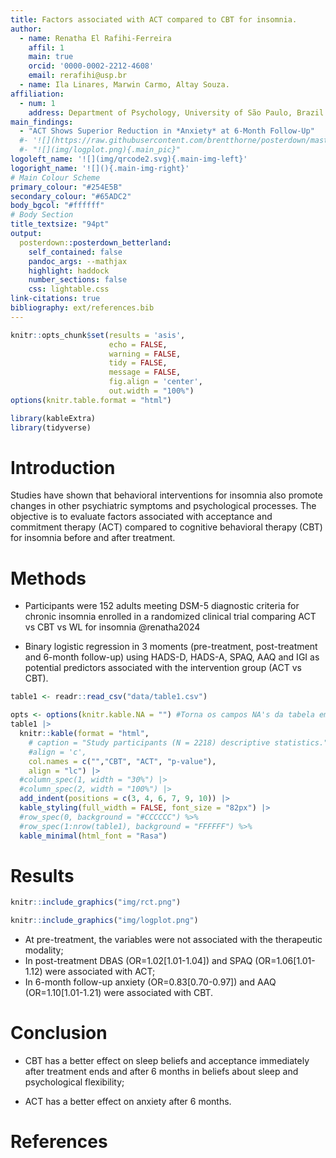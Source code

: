 ```yaml
---
title: Factors associated with ACT compared to CBT for insomnia.
author:
  - name: Renatha El Rafihi-Ferreira
    affil: 1
    main: true
    orcid: '0000-0002-2212-4608'
    email: rerafihi@usp.br
  - name: Ila Linares, Marwin Carmo, Altay Souza.
affiliation:
  - num: 1
    address: Department of Psychology, University of São Paulo, Brazil
main_findings:
  - "ACT Shows Superior Reduction in *Anxiety* at 6-Month Follow-Up"
  #- '![](https://raw.githubusercontent.com/brentthorne/posterdown/master/images/betterhexlogo.png){.main_pic}'
  #- "![](img/logplot.png){.main_pic}"
logoleft_name: '![](img/qrcode2.svg){.main-img-left}'
logoright_name: '![](){.main-img-right}'
# Main Colour Scheme
primary_colour: "#254E5B"
secondary_colour: "#65ADC2"
body_bgcol: "#ffffff"
# Body Section
title_textsize: "94pt"
output: 
  posterdown::posterdown_betterland:
    self_contained: false
    pandoc_args: --mathjax
    highlight: haddock
    number_sections: false
    css: lightable.css
link-citations: true
bibliography: ext/references.bib
---
```


```r
knitr::opts_chunk$set(results = 'asis',
                      echo = FALSE,
                      warning = FALSE,
                      tidy = FALSE,
                      message = FALSE,
                      fig.align = 'center',
                      out.width = "100%")
options(knitr.table.format = "html")
```

```r
library(kableExtra)
library(tidyverse)
```

# Introduction

Studies have shown that behavioral interventions for insomnia also promote changes in other psychiatric symptoms and psychological processes. The objective is to evaluate factors associated with acceptance and commitment therapy (ACT) compared to cognitive behavioral therapy (CBT) for insomnia before and after treatment.

# Methods

-   Participants were 152 adults meeting DSM-5 diagnostic criteria for chronic insomnia enrolled in a randomized clinical trial comparing ACT vs CBT vs WL for insomnia @renatha2024

-   Binary logistic regression in 3 moments (pre-treatment, post-treatment and 6-month follow-up) using HADS-D, HADS-A, SPAQ, AAQ and IGI as potential predictors associated with the intervention group (ACT vs CBT).

```r
table1 <- readr::read_csv("data/table1.csv")
```

```r
opts <- options(knitr.kable.NA = "") #Torna os campos NA's da tabela em vazio
table1 |> 
  knitr::kable(format = "html",
    # caption = "Study participants (N = 2218) descriptive statistics.", 
    #align = 'c',
    col.names = c("","CBT", "ACT", "p-value"),
    align = "lc") |>  
  #column_spec(1, width = "30%") |> 
  #column_spec(2, width = "100%") |> 
  add_indent(positions = c(3, 4, 6, 7, 9, 10)) |> 
  kable_styling(full_width = FALSE, font_size = "82px") |> 
  #row_spec(0, background = "#CCCCCC") %>%
  #row_spec(1:nrow(table1), background = "FFFFFF") %>% 
  kable_minimal(html_font = "Rasa")
```

# Results

```r

knitr::include_graphics("img/rct.png")
```

```r
knitr::include_graphics("img/logplot.png")
```

-   At pre-treatment, the variables were not associated with the therapeutic modality;
-   In post-treatment DBAS (OR=1.02[1.01-1.04]) and SPAQ (OR=1.06[1.01-1.12) were associated with ACT;
-   In 6-month follow-up anxiety (OR=0.83[0.70-0.97]) and AAQ (OR=1.10[1.01-1.21) were associated with CBT.

# Conclusion

-   CBT has a better effect on sleep beliefs and acceptance immediately after treatment ends and after 6 months in beliefs about sleep and psychological flexibility;

-   ACT has a better effect on anxiety after 6 months.

# References

